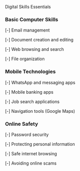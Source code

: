 <ContentSection>
  <IconHeading icon="computer">Digital Skills Essentials</IconHeading>

### Basic Computer Skills

[-] Email management

[-] Document creation and editing

[-] Web browsing and search

[-] File organization

### Mobile Technologies

[-] WhatsApp and messaging apps

[-] Mobile banking apps

[-] Job search applications

[-] Navigation tools (Google Maps)

### Online Safety

[-] Password security

[-] Protecting personal information

[-] Safe internet browsing

[-] Avoiding online scams

<MoreInfoButton href="/en/skills-learning/digital-safety" text="Learn About Digital Safety" />
</ContentSection>
